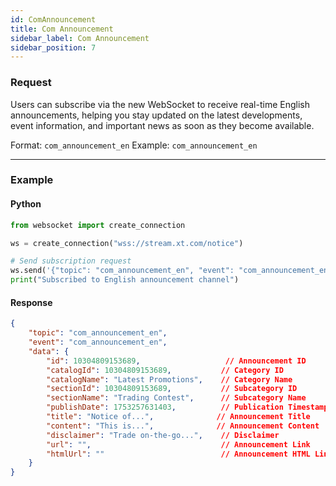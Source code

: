 ```yaml
---
id: ComAnnouncement
title: Com Announcement
sidebar_label: Com Announcement
sidebar_position: 7
---
```


### Request
Users can subscribe via the new WebSocket to receive real-time English announcements, helping you stay updated on the latest developments, event information, and important news as soon as they become available.

Format: `com_announcement_en`
Example: `com_announcement_en`

---

### Example

#### Python
```python
from websocket import create_connection

ws = create_connection("wss://stream.xt.com/notice")

# Send subscription request
ws.send('{"topic": "com_announcement_en", "event": "com_announcement_en"}')
print("Subscribed to English announcement channel")
```

#### Response
```json
{
    "topic": "com_announcement_en",
    "event": "com_announcement_en",
    "data": {
        "id": 10304809153689,                   // Announcement ID
        "catalogId": 10304809153689,           // Category ID
        "catalogName": "Latest Promotions",    // Category Name
        "sectionId": 10304809153689,           // Subcategory ID
        "sectionName": "Trading Contest",      // Subcategory Name
        "publishDate": 1753257631403,          // Publication Timestamp (ms)
        "title": "Notice of...",              // Announcement Title
        "content": "This is...",              // Announcement Content
        "disclaimer": "Trade on-the-go...",    // Disclaimer
        "url": "",                             // Announcement Link
        "htmlUrl": ""                          // Announcement HTML Link
    }
}
